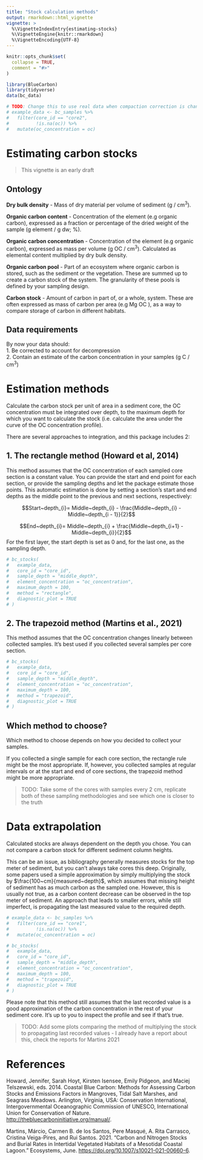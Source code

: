 ```yaml
---
title: "Stock calculation methods"
output: rmarkdown::html_vignette
vignette: >
  %\VignetteIndexEntry{estimating-stocks}
  %\VignetteEngine{knitr::rmarkdown}
  %\VignetteEncoding{UTF-8}
---
```


```r
knitr::opts_chunk$set(
  collapse = TRUE,
  comment = "#>"
)
```

```r
library(BlueCarbon)
library(tidyverse)
data(bc_data)

# TODO: Change this to use real data when compaction correction is changed
# example_data <- bc_samples %>%
#   filter(core_id == "core2",
#          !is.na(oc)) %>%
#   mutate(oc_concentration = oc)
```

# Estimating carbon stocks

> This vignette is an early draft

## Ontology

**Dry bulk density** - Mass of dry material per volume of sediment (g / cm^3^).

**Organic carbon content** - Concentration of the element (e.g organic carbon), expressed as a fraction or percentage of the dried weight of the sample (g element / g dw; %).

**Organic carbon concentration** - Concentration of the element (e.g organic carbon), expressed as mass per volume (g OC / cm^3^). Calculated as elemental content multiplied by dry bulk density.

**Organic carbon pool** - Part of an ecosystem where organic carbon is stored, such as the sediment or the vegetation. These are summed up to create a carbon stock of the system. The granularity of these pools is defined by your sampling design.

**Carbon stock** - Amount of carbon in part of, or a whole, system. These are often expressed as mass of carbon per area (e.g Mg OC ), as a way to compare storage of carbon in different habitats.

## Data requirements

By now your data should:\
1. Be corrected to account for decompression\
2. Contain an estimate of the carbon concentration in your samples (g C / cm^3^)

# Estimation methods

Calculate the carbon stock per unit of area in a sediment core, the OC concentration must be integrated over depth, to the maximum depth for which you want to calculate the stock (i.e. calculate the area under the curve of the OC concentration profile).

There are several approaches to integration, and this package includes 2:

## 1. The rectangle method (Howard et al, 2014)

This method assumes that the OC concentration of each sampled core section is a constant value. You can provide the start and end point for each section, or provide the sampling depths and let the package estimate those points. This automatic estimation is done by setting a section's start and end depths as the middle point to the previous and next sections, respectively:

$$Start~depth_{i}= Middle~depth_{i} - \frac{Middle~depth_{i} - Middle~depth_{i - 1}}{2}$$

$$End~depth_{i}= Middle~depth_{i} + \frac{Middle~depth_{i+1} - Middle~depth_{i}}{2}$$ For the first layer, the start depth is set as 0 and, for the last one, as the sampling depth.

```r
# bc_stocks(
#   example_data,
#   core_id = "core_id",
#   sample_depth = "middle_depth",
#   element_concentration = "oc_concentration",
#   maximum_depth = 100,
#   method = "rectangle",
#   diagnostic_plot = TRUE
# )
```

## 2. The trapezoid method (Martins et al., 2021)

This method assumes that the OC concentration changes linearly between collected samples. It's best used if you collected several samples per core section.

```r
# bc_stocks(
#   example_data,
#   core_id = "core_id",
#   sample_depth = "middle_depth",
#   element_concentration = "oc_concentration",
#   maximum_depth = 100,
#   method = "trapezoid",
#   diagnostic_plot = TRUE
# )
```

## Which method to choose?

Which method to choose depends on how you decided to collect your samples.

If you collected a single sample for each core section, the rectangle rule might be the most appropriate. If, however, you collected samples at regular intervals or at the start and end of core sections, the trapezoid method might be more appropriate.

> TODO: Take some of the cores with samples every 2 cm, replicate both of these sampling methodologies and see which one is closer to the truth

# Data extrapolation

Calculated stocks are always dependent on the depth you chose. You can not compare a carbon stock for different sediment column heights.

This can be an issue, as bibliography generally measures stocks for the top meter of sediment, but you can't always take cores this deep. Originally, some papers used a simple approximation by simply multiplying the stock by $\frac{100~cm}{measured~depth}$, which assumes that missing height of sediment has as much carbon as the sampled one. However, this is usually not true, as a carbon content decrease can be observed in the top meter of sediment. An approach that leads to smaller errors, while still imperfect, is propagating the last measured value to the required depth.

```r
# example_data <- bc_samples %>%
#   filter(core_id == "core1",
#          !is.na(oc)) %>%
#   mutate(oc_concentration = oc)

# bc_stocks(
#   example_data,
#   core_id = "core_id",
#   sample_depth = "middle_depth",
#   element_concentration = "oc_concentration",
#   maximum_depth = 100,
#   method = "trapezoid",
#   diagnostic_plot = TRUE
# )

```

Please note that this method still assumes that the last recorded value is a good approximation of the carbon concentration in the rest of your sediment core. It's up to you to inspect the profile and see if that's true.

> TODO: Add some plots comparing the method of multiplying the stock to propagating last recorded values - I already have a report about this, check the reports for Martins 2021

# References

Howard, Jennifer, Sarah Hoyt, Kirsten Isensee, Emily Pidgeon, and Maciej Telszewski, eds. 2014. Coastal Blue Carbon: Methods for Assessing Carbon Stocks and Emissions Factors in Mangroves, Tidal Salt Marshes, and Seagrass Meadows. Arlington, Virginia, USA: Conservation International, Intergovernmental Oceanographic Commission of UNESCO, International Union for Conservation of Nature. <http://thebluecarboninitiative.org/manual/>.

Martins, Márcio, Carmen B. de los Santos, Pere Masqué, A. Rita Carrasco, Cristina Veiga-Pires, and Rui Santos. 2021. "Carbon and Nitrogen Stocks and Burial Rates in Intertidal Vegetated Habitats of a Mesotidal Coastal Lagoon." Ecosystems, June. <https://doi.org/10.1007/s10021-021-00660-6>.
